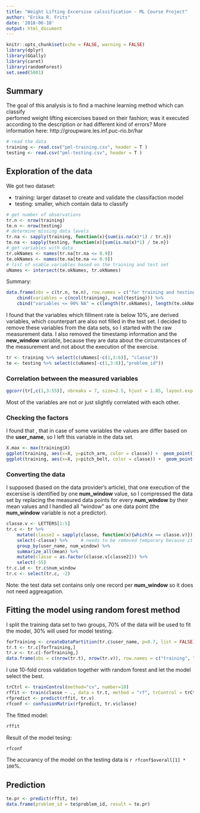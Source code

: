 ---
title: "Weight Lifting Excersise calssification - ML Course Project"
author: "Erika R. Frits"
date: '2018-06-10'
output: html_document
---

```{r setup, include=FALSE}
knitr::opts_chunk$set(echo = FALSE, warning = FALSE)
library(dplyr)
library(GGally)
library(caret)
library(randomForest)
set.seed(5001)
```

## Summary
The goal of this analysis is to find a machine learning method which can classify  
perfomed weight lifting excercises based on their fashion;
was it executed according to the description or had different kind of errors? 
More information here: 
http://groupware.les.inf.puc-rio.br/har

```{r}
# read the data
training <- read.csv("pml-training.csv", header = T )
testing <- read.csv("pml-testing.csv", header = T )
```

## Exploration of the data

We got two dataset:

- training: larger dataset to create and validate the classifaction model  
- testing: smaller, which contain data to classify

```{r}
# get number of observations
tr.n <- nrow(training)
te.n <- nrow(testing)
# determine missing data levels
tr.na <- sapply(training, function(x){sum(is.na(x)*1) / tr.n})
te.na <- sapply(testing, function(x){sum(is.na(x)*1) / te.n})
# get variables with data
tr.okNames <- names(tr.na[tr.na <= 0.9])
te.okNames <- names(te.na[te.na <= 0.9])
# list of usable variables based on the training and test set
uNames <- intersect(te.okNames, tr.okNames)
```

Summary:
```{r}
data.frame(obs = c(tr.n, te.n), row.names = c("for training and testing", "to predict")) %>%
    cbind(variables = c(ncol(training), ncol(testing))) %>%
    cbind("variables <= 90% NA" = c(length(tr.okNames), length(te.okNames))) 

```

I found that the variables which fillment rate is below 10%, are derived variables, 
which counterpart are also not filled in the test set. I decided to remove these variables from the data sets, so I started with the raw measurement data. I also removed the timestamp information and the __new_window__ variable, because they are data about the 
circumstances of the measurement and not about the execution of the exercise.

```{r}
tr <- training %>% select(c(uNames[-c(1,3:6)], "classe"))
te <- testing %>% select(c(uNames[-c(1,3:6)],"problem_id"))
```


### Correlation between the measured variables
```{r}
ggcorr(tr[,c(1,3:55)], nbreaks = 7, size=2.5, hjust = 1.05, layout.exp = 10)
```

Most of the variables are not or just slightly correlated with each other.

### Checking the factors  

I found that , that in case of some variables the values are differ based on the __user_name__, so I left this variable in the data set.
```{r}
X.max <- max(training$X)
ggplot(training, aes(x=X, y=pitch_arm, color = classe)) +  geom_point() + facet_grid(. ~ user_name) + labs(title = "Pitch_arm vs. index", x="index") + scale_x_continuous(breaks = NULL)
ggplot(training, aes(x=X, y=pitch_belt, color = classe)) +  geom_point() + facet_grid(. ~ user_name)  + labs(title = "Pitch_belt vs. index", x="index") + scale_x_continuous(breaks = NULL)
```

### Converting the data

I supposed (based on the data provider's article), that one execution of the excersise is identified 
by one __num_window__ value, so I compressed the data set by replacing the measured data points for every __num_window__ by their mean values and I handled all "window" as one data point 
(the __num_window__ variable is not a predictor).

```{r}
classe.v <- LETTERS[1:5]
tr.c <- tr %>% 
    mutate(classe2 = sapply(classe, function(x){which(x == classe.v)})) %>%
    select(-classe) %>%     # needs to be removed temporary because it causes errors in summarization
    group_by(user_name, num_window) %>% 
    summarize_all(mean) %>%
    mutate(classe = as.factor(classe.v[classe2])) %>%
    select(-55)
tr.c.id <- tr.c$num_window
tr.c <- select(tr.c, -2)
```

Note: the test data set contains only one record per __num_window__ so it does not need aggreagation.

## Fitting the model using random forest method

I split the training data set to two groups, 70% of the data will be used to fit the model, 30% will used 
for model testing.

```{r}
forTraining <- createDataPartition(tr.c$user_name, p=0.7, list = FALSE)
tr.t <- tr.c[forTraining,]
tr.v <- tr.c[-forTraining,]
data.frame(obs = c(nrow(tr.t), nrow(tr.v)), row.names = c("training", "testing"))
```

I use 10-fold cross validation together with random forest and let the model select the best.


```{r}
trCtrl <- trainControl(method="cv", number=10)
rffit <- train(classe ~ ., data = tr.t, method = "rf", trControl = trCtrl)
rfpredict <- predict(rffit, tr.v)
rfconf <- confusionMatrix(rfpredict, tr.v$classe)
```

The fitted model:
```{r}
rffit
```

Result of the model tesing:
```{r}
rfconf
```

The accurancy of the model on the testing data is `r rfconf$overall[1] * 100`%.

## Prediction
```{r}
te.pr <- predict(rffit, te)
data.frame(problem_id = te$problem_id, result = te.pr)
```






